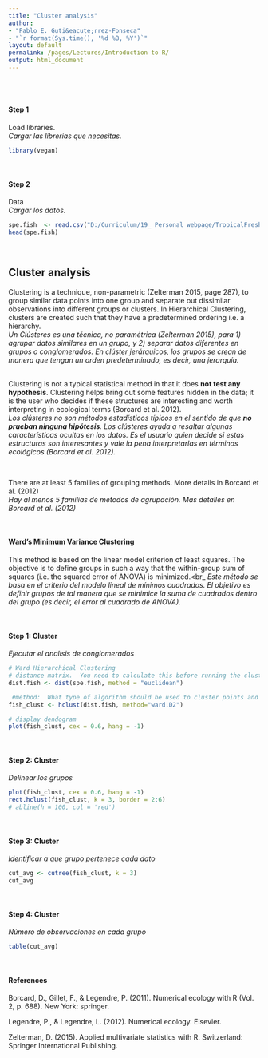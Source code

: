 ```yaml
---
title: "Cluster analysis"
author: 
- "Pablo E. Guti&eacute;rrez-Fonseca"
- "`r format(Sys.time(), '%d %B, %Y')`"
layout: default
permalink: /pages/Lectures/Introduction to R/
output: html_document
---
```

<br/>
<br/>

#### **Step 1**
Load libraries.<br>
_Cargar las librerias que necesitas._
```r
library(vegan)
```

<br>

#### **Step 2**
Data<br>
_Cargar los datos._
```r
spe.fish  <- read.csv("D:/Curriculum/19_ Personal webpage/TropicalFreshwaterEcology/_pages/Lectures/data/Cluster_analysis_fish_PR.csv", header = TRUE, row.names = 1)
head(spe.fish)

```

<br>

## Cluster analysis
Clustering is a technique, non-parametric (Zelterman 2015, page 287), to group similar data points into one group and separate out dissimilar observations into different groups or clusters. In Hierarchical Clustering, clusters are created such that they have a predetermined ordering i.e. a hierarchy.<br>
_Un Cl&uacute;steres es una t&eacute;cnica, no param&eacute;trica (Zelterman 2015), para 1) agrupar datos similares en un grupo, y 2) separar datos diferentes en grupos o conglomerados.  En cl&uacute;ster jer&aacute;rquicos, los grupos se crean de manera que tengan un orden predeterminado, es decir, una jerarqu&iacute;a._

<br>
Clustering is not a typical statistical method in that it does **not test any hypothesis**. Clustering helps bring out some features hidden in the data; it is the user who decides if these structures are interesting and worth interpreting in ecological terms (Borcard et al. 2012).<br>
_Los cl&uacute;steres no son m&eacute;todos estad&iacute;sticos t&iacute;picos en el sentido de que **no prueban ninguna hip&oacute;tesis**. Los cl&uacute;steres ayuda a resaltar algunas caracter&iacute;sticas ocultas en los datos. Es el usuario quien decide si estas estructuras son interesantes y vale la pena interpretarlas en términos ecol&oacute;gicos (Borcard et al. 2012)._

<br>

There are at least 5 families of grouping methods. More details in Borcard et al. (2012)<br>
_Hay al menos 5 familias de metodos de agrupaci&oacute;n. Mas detalles en Borcard et al. (2012)_

<br>

#### **Ward’s Minimum Variance Clustering**
This method is based on the linear model criterion of least squares. The objective is to define groups in such a way that the within-group sum of squares (i.e. the squared error of ANOVA) is minimized.<br_
_Este m&eacute;todo se basa en el criterio del modelo lineal de m&iacute;nimos cuadrados. El objetivo es definir grupos de tal manera que se minimice la suma de cuadrados dentro del grupo (es decir, el error al cuadrado de ANOVA)._

<br>

#### **Step 1: Cluster**
_Ejecutar el analisis de conglomerados_
```r
# Ward Hierarchical Clustering
# distance matrix.  You need to calculate this before running the cluster analysis.  The most popular distance is # the Euclidean distance (Zelterman 2015, page 293)
dist.fish <- dist(spe.fish, method = "euclidean") 

 #method:  What type of algorithm should be used to cluster points and define groups
fish_clust <- hclust(dist.fish, method="ward.D2")

# display dendogram
plot(fish_clust, cex = 0.6, hang = -1) 
```


<br>

#### **Step 2: Cluster**
_Delinear los grupos_
```r
plot(fish_clust, cex = 0.6, hang = -1) 
rect.hclust(fish_clust, k = 3, border = 2:6)
# abline(h = 100, col = 'red')
```

<br>

#### **Step 3: Cluster**
_Identificar a que grupo pertenece cada dato_
```r
cut_avg <- cutree(fish_clust, k = 3)
cut_avg
```

<br>

#### **Step 4: Cluster**
_N&uacute;mero de observaciones en cada grupo_
```r
table(cut_avg)
```

<br/>

#### **References**

Borcard, D., Gillet, F., & Legendre, P. (2011). Numerical ecology with R (Vol. 2, p. 688). New York: springer.

Legendre, P., & Legendre, L. (2012). Numerical ecology. Elsevier.

Zelterman, D. (2015). Applied multivariate statistics with R. Switzerland: Springer International Publishing.

<br/>
<br/>
